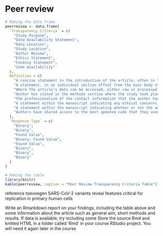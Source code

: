 # Peer review

```r
# Making the data frame
peerreview <- data.frame(
  `Transparency Criteria` = c(
    "Study Purpose",
    "Data Availability Statement",
    "Data Location",
    "Study Location",
    "Author Review",
    "Ethics Statement",
    "Funding Statement",
    "Code Availability"
  ),
  Definition = c(
    "A concise statement in the introduction of the article, often in the last paragraph, that establishes the reason the research was conducted. Also called the study objective.",
    "A statement, in an individual section offset from the main body of text, that explains how or if one can access a study’s data. The title of the section may vary, but it must explicitly mention data; it is therefore distinct from a supplementary materials section.",
    "Where the article’s data can be accessed, either raw or processed.",
    "Author has stated in the methods section where the study took place or the data’s country/region of origin.",
    "The professionalism of the contact information that the author has provided in the manuscript.",
    "A statement within the manuscript indicating any ethical concerns, including the presence of sensitive data.",
    "A statement within the manuscript indicating whether or not the authors received funding for their research.",
    "Authors have shared access to the most updated code that they used in their study, including code used for analysis."
  ),
  `Response Type` = c(
    "Binary",
    "Binary",
    "Found Value",
    "Binary; Found Value",
    "Found Value",
    "Binary",
    "Binary",
    "Binary"
  )
)

# Making the table
library(knitr)
kable(peerreview, caption = "Peer Review Transparency Criteria Table")

```

reference toevoegen
SARS-CoV-2 variants reveal features critical for replication in primary human cells

Write an Rmarkdown report on your findings, including the table above and some information about the article such as general aim, short methods and results. If data is available, try including some
Store the source Rmd and knitted HTML in a folder called ‘Rmd’ in your course RStudio project. You will need it again later in the course



